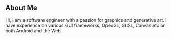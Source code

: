 ## About Me

Hi, I am a software engineer with a passion for graphics and generative art. I have experience on various GUI frameworks, OpenGL, GLSL, Canvas etc on both Android and the Web. 
